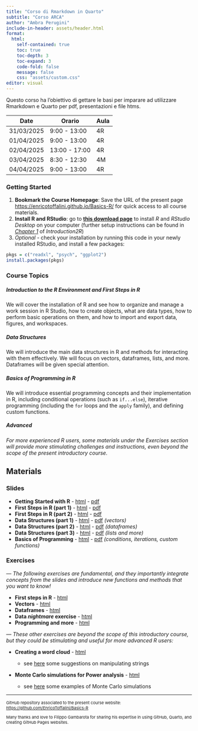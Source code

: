 ```yaml
---
title: "Corso di Rmarkdown in Quarto"
subtitle: "Corso ARCA"
author: "Ambra Perugini"
include-in-header: assets/header.html
format: 
  html:
    self-contained: true
    toc: true   
    toc-depth: 3 
    toc-expand: 3 
    code-fold: false 
    message: false
    css: "assets/custom.css"
editor: visual
---
```


Questo corso ha l'obiettivo di gettare le basi per imparare ad utilizzare Rmarkdown e Quarto per pdf, presentazioni e file htms.

| Date       | Orario        | Aula |
|------------|---------------|------|
| 31/03/2025 | 9:00 - 13:00  | 4R   |
| 01/04/2025 | 9:00 - 13:00  | 4R   |
| 02/04/2025 | 13:00 - 17:00 | 4R   |
| 03/04/2025 | 8:30 - 12:30  | 4M   |
| 04/04/2025 | 9:00 - 13:00  | 4R   |

### Getting Started

1.  **Bookmark the Course Homepage**: Save the URL of the present page [https://enricotoffalini.github.io/Basics-R/](https://enricotoffalini.github.io/Basics-R/){target="_blank"} for quick access to all course materials.
2.  **Install R and RStudio**: go to [**this download page**](https://posit.co/download/rstudio-desktop/){target="_blank"} to install *R* and *RStudio Desktop* on your computer (further setup instructions can be found in [*Chapter 1*](https://psicostat.github.io/Introduction2R_EN/install.html){target="_blank"} of *Introduction2R*)
3.  *Optional* - check your installation by running this code in your newly installed RStudio, and install a few packages:

``` r
pkgs = c("readxl", "psych", "ggplot2")
install.packages(pkgs)
```

### Course Topics

##### Introduction to the R Environment and First Steps in R

We will cover the installation of R and see how to organize and manage a work session in R Studio, how to create objects, what are data types, how to perform basic operations on them, and how to import and export data, figures, and workspaces.

##### Data Structures

We will introduce the main data structures in R and methods for interacting with them effectively. We will focus on vectors, dataframes, lists, and more. Dataframes will be given special attention.

##### Basics of Programming in R

We will introduce essential programming concepts and their implementation in R, including conditional operations (such as `if...else`), iterative programming (including the `for` loops and the `apply` family), and defining custom functions.

##### *Advanced*

*For more experienced R users, some materials under the Exercises section will provide more stimulating challenges and instructions, even beyond the scope of the present introductory course.*

## Materials

```{=html}
<!--
::: {style="color: #999; font-weight: bold; font-style: italic;"}
SECTION IN PROGRESS: NEW MATERIALS WILL BE ADDED HERE THROUGHOUT THE COURSE
:::
-->
```
### Slides

-   **Getting Started with R** - [html](Slides/0.GettingStartedR.html){target="_blank"} - [pdf](Slides/0.GettingStartedR.pdf){target="_blank"}
-   **First Steps in R (part 1)** - [html](Slides/1.1.FirstStepsR-1.html){target="_blank"} - [pdf](Slides/1.1.FirstStepsR-1.pdf){target="_blank"}
-   **First Steps in R (part 2)** - [html](Slides/1.2.FirstStepsR-2.html){target="_blank"} - [pdf](Slides/1.2.FirstStepsR-2.pdf){target="_blank"}
-   **Data Structures (part 1)** - [html](Slides/2.1.DataStruc-1.html){target="_blank"} - [pdf](Slides/2.1.DataStruc-1.pdf){target="_blank"} *(vectors)*
-   **Data Structures (part 2)** - [html](Slides/2.2.DataStruc-2.html){target="_blank"} - [pdf](Slides/2.2.DataStruc-2.pdf){target="_blank"} *(dataframes)*
-   **Data Structures (part 3)** - [html](Slides/2.3.DataStruc-3.html){target="_blank"} - [pdf](Slides/2.3.DataStruc-3.pdf){target="_blank"} *(lists and more)*
-   **Basics of Programming** - [html](Slides/3.Programming.html){target="_blank"} - [pdf](Slides/3.Programming.pdf){target="_blank"} *(conditions, iterations, custom functions)*

### Exercises

*— The following exercises are fundamental, and they importantly integrate concepts from the slides and introduce new functions and methods that you want to know!*

-   **First steps in R** - [html](Exercises/1-Exercises-First-steps.html){target="_blank"}
-   **Vectors** - [html](Exercises/2.1-Exercises-Vectors.html){target="_blank"}
-   **Dataframes** - [html](Exercises/2.2-Exercises-Dataframes.html){target="_blank"}
-   <b>Data <em>nightmare</em> exercise</b> - [html](Exercises/2.3-Exercises-DataScientist.html){target="_blank"}
-   **Programming and more** - [html](Exercises/3-Exercises-ProgrMore.html){target="_blank"}

*— These other exercises are beyond the scope of this introductory course, but they could be stimulating and useful for more advanced R users:*

-   **Creating a word cloud** - [html](Exercises/11-WordCloud.html){target="_blank"}
    -   ::: {style="font-size:14px;"}
        see [here](Exercises/ExampleStrings.html){target="_blank"} some suggestions on manipulating strings
        :::
-   **Monte Carlo simulations for Power analysis** - [html](Exercises/12-MonteCarloSim.html){target="_blank"}
    -   ::: {style="font-size:14px;"}
        see [here](Exercises/ExampleMC.html){target="_blank"} some examples of Monte Carlo simulations
        :::

------------------------------------------------------------------------

::: {style="font-size:11px;"}
GitHub repository associated to the present course website: [https://github.com/EnricoToffalini/Basics-R](https://github.com/EnricoToffalini/Basics-R){target="_blank"}

Many thanks and love to Filippo Gambarota for sharing his expertise in using GitHub, Quarto, and creating GitHub Pages websites.
:::
